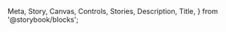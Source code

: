   Meta,
  Story,
  Canvas,
  Controls,
  Stories,
  Description,
  Title,
} from '@storybook/blocks';

<Meta of={CarouselStories} name="Docs" />

<Title />

Shidoka uses [Swiper](https://swiperjs.com/), and provides a [default configuration](https://github.com/kyndryl-design-system/shidoka-applications/tree/main/src/common/helpers/swiper.ts) and stylesheet.

Please reference the [Swiper documentation](https://swiperjs.com/swiper-api) and
[Swiper demos](https://swiperjs.com/demos) for anything beyond our example stories.

## Usage

### Import Swiper and the Shidoka config

```js
// import Swiper bundle with all modules installed
import Swiper from 'swiper/bundle';

// import Shidoka's Swiper config
import { SwiperConfig } from '@kyndryl-design-system/shdioka-applications/common/helpers/swiper';
```

### Import the Shidoka styles for Swiper (globally)

```css
@import '@kyndryl-design-system/shidoka-applications/common/css/swiper-shidoka.css';
```

### Add Swiper HTML to your page

Reference the Stories for more example HTML.

```html
<!-- Slider main container -->
<div class="swiper">
  <!-- Additional required wrapper -->
  <div class="swiper-wrapper">
    <!-- Slides -->
    <div class="swiper-slide">Slide 1</div>
    <div class="swiper-slide">Slide 2</div>
    <div class="swiper-slide">Slide 3</div>
    <div class="swiper-slide">Slide 4</div>
    <div class="swiper-slide">Slide 5</div>
    <div class="swiper-slide">Slide 6</div>
  </div>

  <!-- If we need scrollbar -->
  <div class="swiper-scrollbar"></div>

  <!-- If we need pagination -->
  <div class="swiper-pagination"></div>

  <!-- If we need navigation buttons -->
  <div class="swiper-button-prev"></div>
  <div class="swiper-button-next"></div>
</div>
```

### Extend the Shidoka default Swiper config (if needed)

We use [deepmerge-ts](https://www.npmjs.com/package/deepmerge-ts) for this in our example Stories.

```js
SwiperConfig.pagination.type = 'bullets';
```

### Initialize Swiper (after DOM ready)

```js
new Swiper('.swiper', SwiperConfig);
```
